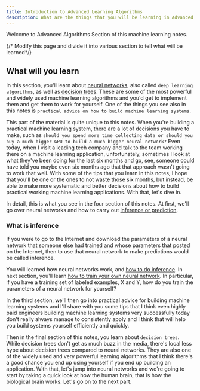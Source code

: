 ```yaml
---
title: Introduction to Advanced Learning Algorithms
description: What are the things that you will be learning in Advanced Learning Algorithms 
---
```


Welcome to Advanced Algorithms Section of this machine learning notes. 

{/* Modify this page and divide it into various section to tell what will be learned*/}

## What will you learn 
In this section, you'll learn about [neural networks](./neural-network-model), also called `deep learning algorithms`, as well as [decision trees](./decision-trees). These are some of the most powerful and widely used machine learning algorithms and you'd get to implement them and get them to work for yourself. One of the things you see also in this notes is `practical advice on how to build machine learning systems`. 

This part of the material is quite unique to this notes. When you're building a practical machine learning system, there are a lot of decisions you have to make, such as `should you spend more time collecting data or should you buy a much bigger GPU to build a much bigger neural network?` Even today, when I visit a leading tech company and talk to the team working there on a machine learning application, unfortunately, sometimes I look at what they've been doing for the last six months and go, see, someone could have told you maybe even six months ago that that approach wasn't going to work that well. With some of the tips that you learn in this notes, I hope that you'll be one or the ones to not waste those six months, but instead, be able to make more systematic and better decisions about how to build practical working machine learning applications. With that, let's dive in. 

In detail, this is what you see in the four section of this notes.  At first, we'll go over neural networks and how to carry out [inference or prediction](./neural-network-model/inference-making-predictions). 

### What is inference
If you were to go to the Internet and download the parameters of a neural network that someone else had trained and whose parameters that posted on the Internet, then to use that neural network to make predictions would be called inference. 

You will learned how neural networks work, and [how to do inference](./tensorflow-implementation/index). In next section, you'll learn [how to train your own neural network](./tensorflow-implementation/buildinga-neural-network). In particular, if you have a training set of labeled examples, X and Y, how do you train the parameters of a neural network for yourself? 

In the third section, we'll then go into practical advice for building machine learning systems and I'll share with you some tips that I think even highly paid engineers building machine learning systems very successfully today don't really always manage to consistently apply and I think that will help you build systems yourself efficiently and quickly. 

Then in the final section of this notes, you learn about `decision trees`. While decision trees don't get as much buzz in the media, there's local less hype about decision trees compared to neural networks. They are also one of the widely used and very powerful learning algorithms that I think there's a good chance you end up using yourself if you end up building an application. With that, let's jump into neural networks and we're going to start by taking a quick look at how the human brain, that is how the biological brain works. Let's go on to the next part.